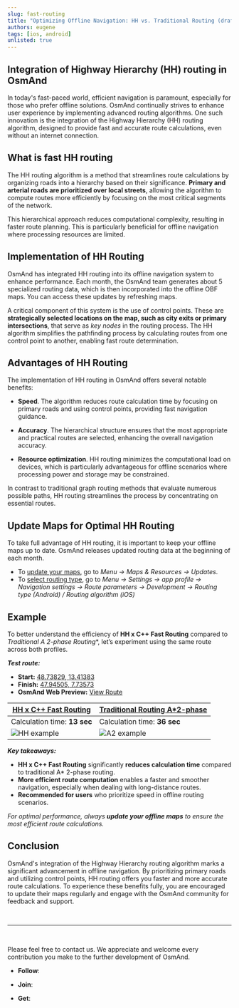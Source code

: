 ```yaml
---
slug: fast-routing
title: "Optimizing Offline Navigation: HH vs. Traditional Routing (draft)"
authors: eugene
tags: [ios, android]
unlisted: true
---
```




## Integration of Highway Hierarchy (HH) routing in OsmAnd

In today's fast-paced world, efficient navigation is paramount, especially for those who prefer offline solutions. OsmAnd continually strives to enhance user experience by implementing advanced routing algorithms. One such innovation is the integration of the Highway Hierarchy (HH) routing algorithm, designed to provide fast and accurate route calculations, even without an internet connection.

<!--truncate-->

## What is fast HH routing

The HH routing algorithm is a method that streamlines route calculations by organizing roads into a hierarchy based on their significance. **Primary and arterial roads are prioritized over local streets**, allowing the algorithm to compute routes more efficiently by focusing on the most critical segments of the network.  

This hierarchical approach reduces computational complexity, resulting in faster route planning. This is particularly beneficial for offline navigation where processing resources are limited.


## Implementation of HH Routing

OsmAnd has integrated HH routing into its offline navigation system to enhance performance. Each month, the OsmAnd team generates about 5 specialized routing data, which is then incorporated into the offline OBF maps. You can access these updates by refreshing maps.  

A critical component of this system is the use of control points. These are **strategically selected locations on the map, such as city exits or primary intersections**, that serve as *key nodes* in the routing process. The HH algorithm simplifies the pathfinding process by calculating routes from one control point to another, enabling fast route determination.


<!--
## Technical Details of the New Fast Offline Routing

- Algorithm Improvements: Outline the technical changes or new algorithms used in fast offline routing.
- Data Handling: Discuss how map data is processed and stored to optimize performance.
- Memory and Processing Requirements: Explain the technical requirements for the device (e.g., memory usage, processing power).
- Integration with Existing Features: How the new routing works with other OsmAnd features, like turn-by-turn navigation and route customization.
-->


## Advantages of HH Routing

The implementation of HH routing in OsmAnd offers several notable benefits:

- **Speed**. The algorithm reduces route calculation time by focusing on primary roads and using control points, providing fast navigation guidance.

- **Accuracy**. The hierarchical structure ensures that the most appropriate and practical routes are selected, enhancing the overall navigation accuracy.

- **Resource optimization**. HH routing minimizes the computational load on devices, which is particularly advantageous for offline scenarios where processing power and storage may be constrained.

In contrast to traditional graph routing methods that evaluate numerous possible paths, HH routing streamlines the process by concentrating on essential routes.


## Update Maps for Optimal HH Routing

To take full advantage of HH routing, it is important to keep your offline maps up to date. OsmAnd releases updated routing data at the beginning of each month.

- To [update your maps](https://osmand.net/docs/user/personal/maps-resources#updates), go to *Menu → Maps & Resources → Updates*.
- To [select routing type](https://osmand.net/docs/user/navigation/guidance/navigation-settings#development-settings), go to *Menu → Settings → app profile → Navigation settings → Route parameters → Development → Routing type (Android) / Routing algorithm (iOS)*


## Example

To better understand the efficiency of **HH x C++ Fast Routing** compared to **Traditional A* 2-phase Routing**, let’s experiment using the same route across both profiles.

***Test route:***

- **Start:** [48.73829, 13.41383](https://osmand.net/map/?pin=48.738262,13.413754#18/48.73823/13.41362)
- **Finish:** [47.94505, 7.73573](https://osmand.net/map/?pin=47.945066,7.735711#19/47.94500/7.73592)
- **OsmAnd Web Preview:** [View Route](https://osmand.net/map/navigate/?start=48.738290,13.413830&end=47.945050,7.735730&profile=car#7/48.611/11.530)

| [HH x C++ Fast Routing](https://osmand.net/docs/user/navigation/guidance/navigation-settings#development-settings) | [Traditional Routing A*2-phase](https://osmand.net/docs/user/navigation/guidance/navigation-settings#development-settings)  |
|------------|----------------------|
| Calculation time: **13 sec**| Calculation time: **36 sec** |
| ![HH example](./img/hh.gif) | ![A2 example](./img/a2.gif) |

***Key takeaways:***

- **HH x C++ Fast Routing** significantly **reduces calculation time** compared to traditional A* 2-phase routing.
- **More efficient route computation** enables a faster and smoother navigation, especially when dealing with long-distance routes.
- **Recommended for users** who prioritize speed in offline routing scenarios.

*For optimal performance, always **update your offline maps** to ensure the most efficient route calculations.*


## Conclusion

OsmAnd's integration of the Highway Hierarchy routing algorithm marks a significant advancement in offline navigation. By prioritizing primary roads and utilizing control points, HH routing offers you faster and more accurate route calculations. To experience these benefits fully, you are encouraged to update their maps regularly and engage with the OsmAnd community for feedback and support.

<br/>

_________________

<br/>


Please feel free to contact us. We appreciate and welcome every contribution you make to the further development of OsmAnd.

- **Follow**: <LinksSocial/>  

- **Join**: <LinksTelegram/>  

- **Get**: &nbsp;<AndroidStore/>  

    <AppleStore/>
